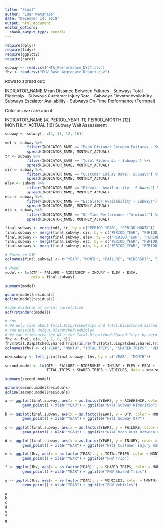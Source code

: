 ```yaml
---
title: "Final"
author: "Iden Watanabe"
date: "December 14, 2018"
output: html_document
editor_options: 
  chunk_output_type: console
---
```


```r
require(dplyr)
require(tidyr)
require(ggplot2)
require(caret)
```

```r
subway <- read.csv("MTA_Performance_NYCT.csv")
fhv <- read.csv("FHV_Base_Aggregate_Report.csv")
```

Rows to spread out:

INDICATOR_NAME
Mean Distance Between Failures - Subways
Total Ridership - Subways
Customer Injury Rate - Subways
Elevator Availability - Subways
Escalator Availability - Subways
On-Time Performance (Terminal)

Columns we care about:

INDICATOR_NAME [4]
PERIOD_YEAR    [11]
PERIOD_MONTH   [12]
MONTHLY_ACTUAL [16]
Subway Wait Assessment

```r
subway <- subway[, c(4, 11, 12, 16)]

mdf <- subway %>%
          filter(INDICATOR_NAME == "Mean Distance Between Failures - Subways") %>%
          spread(INDICATOR_NAME, MONTHLY_ACTUAL)
tr <- subway %>%
          filter(INDICATOR_NAME == "Total Ridership - Subways") %>%
          spread(INDICATOR_NAME, MONTHLY_ACTUAL)
cir <- subway %>%
          filter(INDICATOR_NAME == "Customer Injury Rate - Subways") %>%
          spread(INDICATOR_NAME, MONTHLY_ACTUAL)
elev <- subway %>%
          filter(INDICATOR_NAME == "Elevator Availability - Subways") %>%
          spread(INDICATOR_NAME, MONTHLY_ACTUAL)
esc <- subway %>%
          filter(INDICATOR_NAME == "Escalator Availability - Subways") %>%
          spread(INDICATOR_NAME, MONTHLY_ACTUAL)
otp <- subway %>%
          filter(INDICATOR_NAME == "On-Time Performance (Terminal)") %>%
          spread(INDICATOR_NAME, MONTHLY_ACTUAL)

final.subway <- merge(mdf, tr, by = c("PERIOD_YEAR", "PERIOD_MONTH"))
final.subway <- merge(final.subway, cir, by = c("PERIOD_YEAR", "PERIOD_MONTH"))
final.subway <- merge(final.subway, elev, by = c("PERIOD_YEAR", "PERIOD_MONTH"))
final.subway <- merge(final.subway, esc, by = c("PERIOD_YEAR", "PERIOD_MONTH"))
final.subway <- merge(final.subway, otp, by = c("PERIOD_YEAR", "PERIOD_MONTH"))

# Focus on OTP
colnames(final.subway) <- c("YEAR", "MONTH", "FAILURE", "RIDERSHIP", "INJURY", "ELEV", "ESCA", "OTP")

```

```r
# Model
model <- lm(OTP ~ FAILURE + RIDERSHIP + INJURY + ELEV + ESCA,
            data = final.subway)

summary(model)

qqnorm(model$residuals)
qqline(model$residuals)

#some evidence of serial correlation
acf(rstandard(model))
```

```r
# FHV
# We only care about Total.DispatchedTrips and Total.Dispatched.Shared.Trips
# and possibly Unique.Dispatched.Vehicles
# We can eliminated the NA's for Total.Dispatched.Shared.Trips by zeroing them
fhv <- fhv[, c(4, 5, 7, 8, 9)]
fhv$Total.Dispatched.Shared.Trips[is.na(fhv$Total.Dispatched.Shared.Trips)] <- 0
colnames(fhv) <- c("YEAR", "MONTH", "TOTAL.TRIPS", "SHARED.TRIPS", "VEHICLES")

new.subway <- left_join(final.subway, fhv, by = c("YEAR", "MONTH"))
```

```r
second.model <- lm(OTP ~ FAILURE + RIDERSHIP + INJURY + ELEV + ESCA +
                   TOTAL.TRIPS + SHARED.TRIPS + VEHICLES, data = new.subway)

summary(second.model)

qqnorm(second.model$residuals)
qqline(second.model$residuals)
```

```r
a <- ggplot(final.subway, aes(x = as.factor(YEAR), y = RIDERSHIP, color = MONTH)) +
        geom_point() + xlab("YEAR") + ggtitle("NYCT Subway Ridership")

b <- ggplot(final.subway, aes(x = as.factor(YEAR), y = OTP, color = MONTH)) +
        geom_point() + xlab("YEAR") + ggtitle("NYCT Subway OTP")

c <- ggplot(final.subway, aes(x = as.factor(YEAR), y = FAILURE, color = MONTH)) +
        geom_point() + xlab("YEAR") + ggtitle("NYCT Mean Dist Between Failure")

d <- ggplot(final.subway, aes(x = as.factor(YEAR), y = INJURY, color = MONTH)) +
        geom_point() + xlab("YEAR") + ggtitle("NYCT Customer Injury Rate")

e <- ggplot(fhv, aes(x = as.factor(YEAR), y = TOTAL.TRIPS, color = MONTH)) +
        geom_point() + xlab("YEAR") + ggtitle("FHV Trip")

f <- ggplot(fhv, aes(x = as.factor(YEAR), y = SHARED.TRIPS, color = MONTH)) +
        geom_point() + xlab("YEAR") + ggtitle("FHV Shared Trips")

g <- ggplot(fhv, aes(x = as.factor(YEAR), y = VEHICLES, color = MONTH)) +
        geom_point() + xlab("YEAR") + ggtitle("FHV Vehicles")

a
b
c
d
e
f
g
```